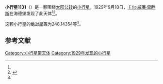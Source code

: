 {{Infobox planet
| bgcolour = #FFFFC0
| name = 1131 Porzia
| symbol = 
| image = 
| caption = 
| discovery = yes
| discovery_ref = 
| discoverer = [[卡尔·威廉·雷睦斯|卡尔·威廉·雷睦斯]]
| discovery_site = [[海德堡|海德堡]] 
| discovered = 1929年9月10日
| designations = yes
| mp_name = 
| named_after = 
| alt_names = 1929 RO/ 1939 TJ / 1962 MB
| mp_category = [[越火小行星|越火小行星]]
| orbit_ref = <ref name="a">[http://ssd.jpl.nasa.gov/sbdb.cgi?sstr=1131 1131 Porzia] {{Wayback|url=http://ssd.jpl.nasa.gov/sbdb.cgi?sstr=1131 |date=20140901222332 }}，小行星數據庫瀏覽器（JPL Small-Body Database Browser）－[[美国国家航空航天局|美国国家航空航天局]]喷气推进实验室</ref>
| epoch = 2456400.5 (2013年4月18日更新)
| aphelion = {{convert|2.8661347|AU|km|3|abbr=on|lk=out}}
| perihelion = {{convert|1.5922269|AU|km|3|abbr=on}}
| semimajor = {{convert|2.2291808|AU|km|3|abbr=on}}
| eccentricity = 0.2857345
| period = 1215.671875 [[日|日]]<br />3.33[[儒略年|儒略年]]
| avg_speed = 
| inclination = 3.22931
| asc_node = 100.72224
| mean_anomaly = 
| arg_peri = 248.14354
| satellites = 
| physical_characteristics = yes
| dimensions = 
| mass = 
| density = 
| surface_grav = 
| escape_velocity = 
| sidereal_day = 
| axial_tilt = 
| pole_ecliptic_lat = 
| pole_ecliptic_lon = 
| albedo = 
| temperatures= 
| temp_name1 = 
| mean_temp_1 = 
| max_temp_1 = 
| temp_name2 = 
| max_temp_2 = 
| spectral_type = 
| abs_magnitude = 248.14354
}}

'''小行星1131'''（{{lang-en|1131 Porzia}}）是一颗围绕[[太阳|太阳]][[公转|公转]]的[[小行星|小行星]]。1929年9月10日，[[卡尔·威廉·雷睦斯|卡尔·威廉·雷睦斯]]在海德堡发现了此天体<ref name="a" /><ref>{{cite news|title=小行星列表|url=http://cfa-www.harvard.edu/iau/lists/NumberedMPs.txt|accessdate=2013-07-08|newspaper=哈佛大学|archive-date=2008-05-17|archive-url=https://web.archive.org/web/20080517010638/http://cfa-www.harvard.edu/iau/lists/NumberedMPs.txt|dead-url=no}}</ref>。

这颗小行星的[[绝对星等|绝对星等]]为248.14354等<ref name="a" />。

==参考文献==
{{reflist}}
{{Minor Planet Number|[[小行星1130|小行星1130]]|[[小行星1132|小行星1132]]}}

{{小天体}}

[[Category:小行星带天体|Category:小行星带天体]]
[[Category:1929年发现的小行星|Category:1929年发现的小行星]]

{{asteroid-stub}}